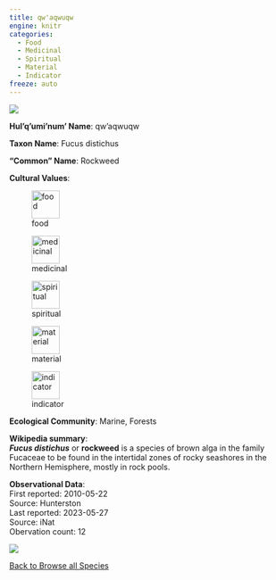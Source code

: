 ```yaml
---
title: qw'aqwuqw
engine: knitr
categories:
  - Food
  - Medicinal
  - Spiritual
  - Material
  - Indicator
freeze: auto
---
```

![](https://inaturalist-open-data.s3.amazonaws.com/photos/172523522/medium.jpg){fig-alt="qw'aqwuqw - Rockweed"}

**Hul'q'umi'num' Name**: qw'aqwuqw



**Taxon Name**: Fucus distichus

**"Common" Name**: Rockweed

**Cultural Values**:  

::: {layout-nrow=1 style="width:60%"}
![food](/files/food.svg){width=50px}

![medicinal](/files/medicinal.svg){width=50px}

![spiritual](/files/spiritual.svg){width=50px}

![material](/files/material.svg){width=50px}

![indicator](/files/indicator.svg){width=50px}
:::

**Ecological Community**: Marine, Forests

**Wikipedia summary**:  
<i><b>Fucus distichus</b></i> or <b>rockweed</b> is a species of brown alga in the family Fucaceae to be found in the intertidal zones of rocky seashores in the Northern Hemisphere, mostly in rock pools.

**Observational Data**:   
First reported: 2010-05-22  
Source: Hunterston  
Last reported: 2023-05-27  
Source: iNat  
Obervation count: 12

![](community_dist.png)

[<i class="fa fa-arrow-left" aria-hidden="true"></i> Back to Browse all Species](/taxa.html)
